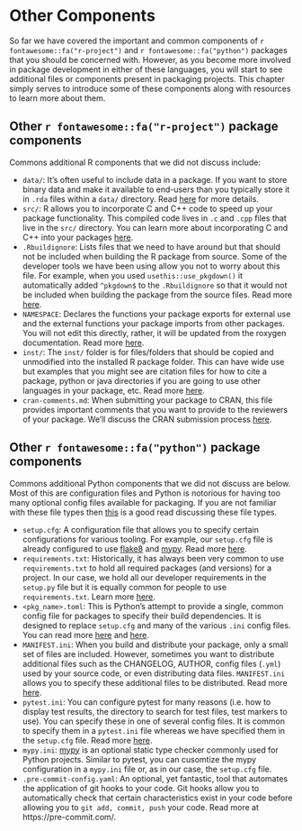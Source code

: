 # Other Components {#other-components}

So far we have covered the important and common components of `r fontawesome::fa("r-project")` and `r fontawesome::fa("python")` packages that you should be concerned with. However, as you become more involved in package development in either of these languages, you will start to see additional files or components present in packaging projects. This chapter simply serves to introduce some of these components along with resources to learn more about them. 

## Other `r fontawesome::fa("r-project")` package components

Commons additional R components that we did not discuss include:

- `data/`: It’s often useful to include data in a package. If you want to store binary data and make it available to end-users than you typically store it in `.rda` files within a `data/` directory. Read [here](https://r-pkgs.org/data.html) for more details.
- `src/`: R allows you to incorporate C and C++ code to speed up your package functionality. This compiled code lives in `.c` and `.cpp` files that live in the `src/` directory. You can learn more about incorporating C and C++ into your packages [here](https://r-pkgs.org/src.html).
- `.Rbuildignore`: Lists files that we need to have around but that should not be included when building the R package from source. Some of the developer tools we have been using allow you not to worry about this file. For example, when you used `usethis::use_pkgdown()` it automatically added `^pkgdown$` to the `.Rbuildignore` so that it would not be included when building the package from the source files. Read more [here](https://r-pkgs.org/package-structure-state.html#rbuildignore).
- `NAMESPACE`: Declares the functions your package exports for external use and the external functions your package imports from other packages. You will not edit this directly, rather, it will be updated from the roxygen documentation. Read more [here](https://r-pkgs.org/namespace.html#namespace).
- `inst/`: The `inst/` folder is for files/folders that should be copied and unmodified into the installed R package folder. This can have wide use but examples that you might see are citation files for how to cite a package, python or java directories if you are going to use other languages in your package, etc. Read more [here](https://r-pkgs.org/inst.html).
 - `cran-comments.md`: When submitting your package to CRAN, this file provides important comments that you want to provide to the reviewers of your package. We'll discuss the CRAN submission process [here]().

## Other `r fontawesome::fa("python")` package components

Commons additional Python components that we did not discuss are below. Most of this are configuration files and Python is notorious for having too many optional config files available for packaging. If you are not familiar with these file types then [this](https://hackersandslackers.com/simplify-your-python-projects-configuration/) is a good read discussing these file types.

- `setup.cfg`: A configuration file that allows you to specify certain configurations for various tooling. For example, our `setup.cfg` file is already configured to use [flake8](https://flake8.pycqa.org/en/latest/) and [mypy](http://mypy-lang.org/). Read more [here](https://docs.python.org/3/distutils/configfile.html).
- `requirements.txt`: Historically, it has always been very common to use `requirements.txt` to hold all required packages (and versions) for a project. In our case, we hold all our developer requirements in the `setup.py` file but it is equally common for people to use `requirements.txt`. Learn more [here](https://medium.com/@boscacci/why-and-how-to-make-a-requirements-txt-f329c685181e#:~:text=In%20short%2C%20we%20generate%20and,Python%20code%20we've%20written.).
- `<pkg_name>.toml`: This is Python's attempt to provide a single, common config file for packages to specify their build dependencies. It is designed to replace `setup.cfg` and many of the various `.ini` config files. You can read more [here](https://www.python.org/dev/peps/pep-0518/) and [here](https://snarky.ca/what-the-heck-is-pyproject-toml/).
- `MANIFEST.ini`: When you build and distribute your package, only a small set of files are included. However, sometimes you want to distribute additional files such as the CHANGELOG, AUTHOR, config files (`.yml`) used by your source code, or even distributing data files. `MANIFEST.ini` allows you to specify these additional files to be distributed. Read more [here](https://packaging.python.org/guides/using-manifest-in/).
- `pytest.ini`: You can configure pytest for many reasons (i.e. how to display test results, the directory to search for test files, test markers to use). You can specify these in one of several config files. It is common to specify them in a `pytest.ini` file whereas we have specified them in the `setup.cfg` file. Read more [here](https://docs.pytest.org/en/2.7.3/customize.html).
- `mypy.ini`: [mypy](http://mypy-lang.org/) is an optional static type checker commonly used for Python projects. Similar to pytest, you can cusomtize the mypy configuration in a `mypy.ini` file or, as in our case, the `setup.cfg` file.
- `.pre-commit-config.yaml`: An optional, yet fantastic, tool that automates the application of git hooks to your code. Git hooks allow you to automatically check that certain characteristics exist in your code before allowing you to `git add, commit, push` your code. Read more at https://pre-commit.com/.
